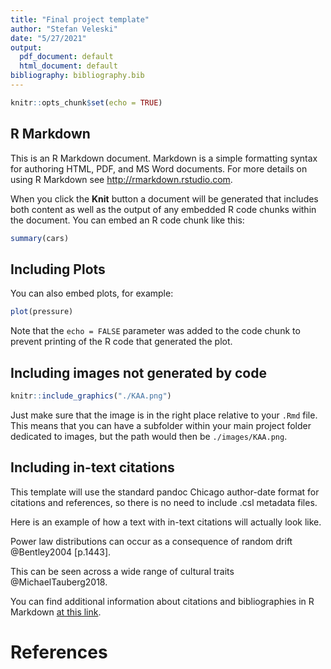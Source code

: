 ```yaml
---
title: "Final project template"
author: "Stefan Veleski"
date: "5/27/2021"
output:
  pdf_document: default
  html_document: default
bibliography: bibliography.bib
---
```


```r
knitr::opts_chunk$set(echo = TRUE)
```
## R Markdown

This is an R Markdown document. Markdown is a simple formatting syntax for authoring HTML, PDF, and MS Word documents. For more details on using R Markdown see <http://rmarkdown.rstudio.com>.

When you click the **Knit** button a document will be generated that includes both content as well as the output of any embedded R code chunks within the document. You can embed an R code chunk like this:

```r
summary(cars)
```

## Including Plots

You can also embed plots, for example:

```r
plot(pressure)
```

Note that the `echo = FALSE` parameter was added to the code chunk to prevent printing of the R code that generated the plot.

## Including images not generated by code

```r
knitr::include_graphics("./KAA.png")
```

Just make sure that the image is in the right place relative to your `.Rmd` file. This means that you can have a subfolder within your main project folder dedicated to images, but the path would then be `./images/KAA.png`.

## Including in-text citations

This template will use the standard pandoc Chicago author-date format for citations and references, so there is no need to include .csl metadata files.

Here is an example of how a text with in-text citations will actually look like. 

Power law distributions can occur as a consequence of random drift @Bentley2004 [p.1443].

This can be seen across a wide range of cultural traits @MichaelTauberg2018.

You can find additional information about citations and bibliographies in R Markdown [at this link](https://rmarkdown.rstudio.com/authoring_bibliographies_and_citations.html).

# References
